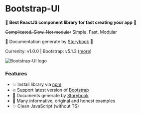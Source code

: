 
<Meta title="Introduction" />

# **Bootstrap-UI**

🚀 **Best ReactJS component library for fast creating your app** 🚀

~~Complicated. Slow. Not modular~~
Simple. Fast. Modular

👏 Documentation generate by [Storybook](storybook.js.org) 👏

Currenlty: v1.0.0 | Bootstrap: v5.1.3 ([more](https://getbootstrap.com/))

<img className="w-75 order mt-2 mb-4" src={BootstrapUIImage} alt="Bootstrap-UI logo" />

### **Features**
+ 💥 Install library via [npm](https://www.npmjs.com)
+ 🔥 Support latest version of [Bootstrap](https://github.com/twbs/bootstrap/releases/tag/v5.1.3)
+ 🧾 Documents generate by [Storybook](https://www.storybook.js.org)
+ 📖 Many informative, original and honest examples
+ ✨ Clean JavaScript (without TS)